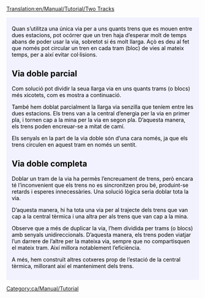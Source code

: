 [[Translation:en/Manual/Tutorial/Two Tracks]]

{{en/Manual/Tutorial/Tabs|2|2
|ca/Manual/Tutorial/Dues andanes|1. Dues andanes<!--
-->|ca/Manual/Tutorial/Dues vies|2. Dues vies}}
<div style="padding:.5em 1em 1em 1em; border-top:none; background-color:#f1f2fe; color:#000;">
{{ca/Manual/Tutorial}}
Quan s’utilitza una única via per a uns quants trens que es mouen entre dues estacions, pot ocórrer que un tren haja d’esperar molt de temps abans de poder usar la via, sobretot si és molt llarga. Açò es deu al fet que només pot circular un tren en cada tram (bloc) de vies al mateix temps, per a així evitar col·lisions.

== Via doble parcial ==
Com solució pot dividir la seua llarga via en uns quants trams (o blocs) més xicotets, com es mostra a continuació.
{{en/Manual/Phototable|[[File:en/Manual/Tutorial/PartlyDoubleTracks.png|400px]]|Via doble (parcial)|none}}

També hem doblat parcialment la llarga via senzilla que teníem entre les dues estacions. Els trens van a la central d’energia per la via en primer pla, i tornen cap a la mina per la via en segon pla. D’aquesta manera, els trens poden encreuar-se a mitat de camí.

Els senyals en la part de la via doble són d’una cara només, ja que els trens circulen en aquest tram en només un sentit.

== Via doble completa ==
Doblar un tram de la via ha permès l’encreuament de trens, però encara té l’inconvenient que els trens no es sincronitzen prou bé, produint-se retards i esperes innecessàries. Una solució lògica seria doblar tota la via.
{{en/Manual/Phototable|[[File:en/Manual/Tutorial/FullyDoubleTracks.png|400px]]|Via doble (total)|none}}

D’aquesta manera, hi ha tota una via per al trajecte dels trens que van cap a la central tèrmica i una altra per als trens que van cap a la mina.

Observe que a més de duplicar la via, l’hem dividida per trams (o blocs) amb senyals unidireccionals. D’aquesta manera, els trens poden viatjar l’un darrere de l’altre per la mateixa via, sempre que no compartisquen el mateix tram. Així millora notablement l’eficiència.

A més, hem construït altres cotxeres prop de l’estació de la central tèrmica, millorant així el manteniment dels trens.

</div>
[[Category:ca/Manual/Tutorial]]